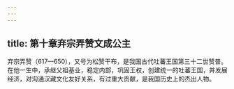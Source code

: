 ```yaml
---
---
---
```

title: 第十章弃宗弄赞文成公主
---



弃宗弄赞（617—650），又号为松赞干布，是我国古代吐蕃王国第三十二世赞普。在他一生中，承继父祖基业，稳定内部，巩固王权，创建统一的吐蕃王国，并发展经济，对沟通汉藏文化友好关系，有过重大贡献，是我国历史上的杰出人物。
